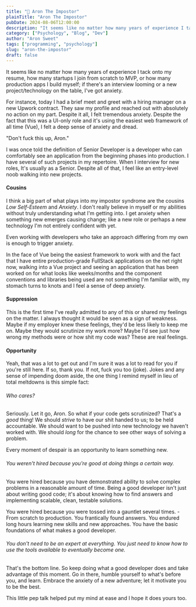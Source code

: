 ```yaml
---
title: "🧠 Aron The Impostor"
plainTitle: "Aron The Impostor"
pubDate: 2024-08-06T12:00:00
description: "It seems like no matter how many years of experience I tack onto my resume, how many startups I join from scratch to MVP, or how many production apps I build myself; if there's an interview looming or a new project/technology on the table, I've got anxiety."
category: ["Psychology", "Blog", "Dev"]
author: "Aron Sweet"
tags: ["programming", "psychology"]
slug: "aron-the-impostor"
draft: false
---
```


It seems like no matter how many years of experience I tack onto my resume, how many startups I join from scratch to MVP, or how many production apps I build myself; if there's an interview looming or a new project/technology on the table, I've got anxiety.

For instance, today I had a brief meet and greet with a hiring manager on a new Upwork contract. They saw my profile and reached out with absolutely no action on my part. Despite it all, I felt tremendous anxiety. Despite the fact that this was a UI-only role and it's using the easiest web framework of all time (Vue), I felt a deep sense of anxiety and dread.

"Don't fuck this up, Aron."

I was once told the definition of Senior Developer is a developer who can comfortably see an application from the beginning phases into production. I have several of such projects in my repertoire. When I interview for new roles, It's usually as a Senior. Despite all of that, I feel like an entry-level noob walking into new projects.

#### Cousins

I think a big part of what plays into my impostor syndrome are the cousins _Low Self-Esteem_ and _Anxiety_. I don't really believe in myself or my abilities without truly understanding what I'm getting into. I get anxiety when something new emerges causing change; like a new role or perhaps a new technology I'm not entirely confident with yet.

Even working with developers who take an approach differing from my own is enough to trigger anxiety.

In the face of Vue being the easiest framework to work with and the fact that I have entire production-grade FullStack applications on the net right now, walking into a Vue project and seeing an application that has been worked on for what looks like weeks/months and the component conventions and libraries being used are not something I'm familiar with, my stomach turns to knots and I feel a sense of deep anxiety.

#### Suppression

This is the first time I've really admitted to any of this or shared my feelings on the matter. I always thought it would be seen as a sign of weakness. Maybe if my employer knew these feelings, they'd be less likely to keep me on. Maybe they would scrutinize my work more? Maybe I'd see just how wrong my methods were or how shit my code was? These are real feelings.

#### Opportunity

Yeah, that was a lot to get out and I'm sure it was a lot to read for you if you're still here. If so, thank you. If not, fuck you too (joke). Jokes and any sense of impending doom aside, the one thing I remind myself in lieu of total meltdowns is this simple fact:

###### Who cares?

Seriously. Let it go, Aron. So what if your code gets scrutinized? That's a _good_ thing! We should _strive_ to have our shit handed to us; to be held accountable. We should want to be pushed into new technology we haven't worked with. We should _long_ for the chance to see other ways of solving a problem.

Every moment of despair is an opportunity to learn something new.

###### You weren't hired because you're good at doing things a certain way.

You were hired because you have demonstrated ability to solve complex problems in a reasonable amount of time. Being a good developer isn't just about writing good code; it's about knowing how to find answers and implementing scalable, clean, testable solutions.

You were hired because you were tossed into a gauntlet several times. -From scratch to production. You frantically found answers. You endured long hours learning new skills and new approaches. You have the basic foundations of what makes a good developer.

###### You don't need to be an expert at everything. You just need to know how to use the tools available to eventually become one.

That's the bottom line. So keep doing what a good developer does and take advantage of this moment. Go in there, humble yourself to what's before you, and learn. Embrace the anxiety of a new adventure; let it motivate you to be the best.

This little pep talk helped put my mind at ease and I hope it does yours too.
